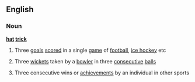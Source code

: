 ==English==
===Noun===
'''[[hat]] [[trick]]'''
#Three [[goal]]s [[score]]d in a single [[game]] of [[football]], [[ice hockey]] etc
#{{cricket}} Three [[wicket]]s taken by a [[bowler]] in three [[consecutive]] [[ball]]s
#Three consecutive wins or [[achievement]]s by an individual in other sports
